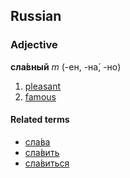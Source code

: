 ==Russian==
===Adjective===
'''сла́вный''' ''m'' (-ен, -на́, -но)

# [[pleasant]]
# [[famous]]

====Related terms====
*[[слава|сла́ва]]
*[[славить|сла́вить]]
*[[славиться|сла́виться]]